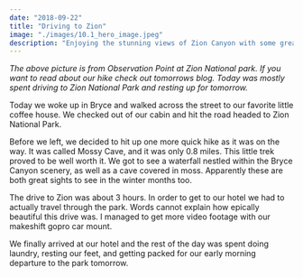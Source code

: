 ```yaml
---
date: "2018-09-22"
title: "Driving to Zion"
image: "./images/10.1_hero_image.jpeg"
description: "Enjoying the stunning views of Zion Canyon with some great video footage"
---
```



_The above picture is from Observation Point at Zion National park. If you want to read about our hike check out tomorrows blog. Today was mostly spent driving to Zion National Park and resting up for tomorrow._

Today we woke up in Bryce and walked across the street to our favorite little coffee house. We checked out of our cabin and hit the road headed to Zion National Park.

Before we left, we decided to hit up one more quick hike as it was on the way. It was called Mossy Cave, and it was only 0.8 miles. This little trek proved to be well worth it. We got to see a waterfall nestled within the Bryce Canyon scenery, as well as a cave covered in moss. Apparently these are both great sights to see in the winter months too.

<InlineImage imageName="03_mossy_cave.jpg"/>

The drive to Zion was about 3 hours. In order to get to our hotel we had to actually travel through the park. Words cannot explain how epically beautiful this drive was. I managed to get more video footage with our makeshift gopro car mount.

<Youtube videoUrl="https://www.youtube.com/embed/HrF7dB_vxs8"/>

<Youtube videoUrl="https://www.youtube.com/embed/35KF1eiAyFs"/>

We finally arrived at our hotel and the rest of the day was spent doing laundry, resting our feet, and getting packed for our early morning departure to the park tomorrow.

